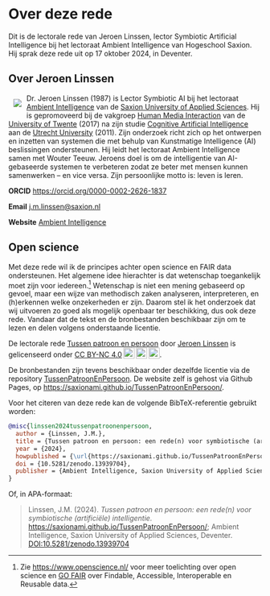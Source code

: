 # Over deze rede {.unnumbered}

Dit is de lectorale rede van Jeroen Linssen, lector Symbiotic Artificial Intelligence bij het lectoraat Ambient Intelligence van Hogeschool Saxion.
Hij sprak deze rede uit op 17 oktober 2024, in Deventer.

## Over Jeroen Linssen {.unnumbered}

<div class="grid">
  <div class="g-col-4" style="float: left; position: relative; top: 0px; padding: 10px;">![](img/portret-linssen_jeroen.jpg)</div>
  <div class="g-col-8">
Dr. Jeroen Linssen (1987) is Lector Symbiotic AI bij het lectoraat [Ambient Intelligence](https://www.saxion.nl/ami){target="_blank"} van de [Saxion University of Applied Sciences](https://www.saxion.nl){target="_blank"}.
Hij is gepromoveerd bij de vakgroep [Human Media Interaction](https://www.utwente.nl/en/eemcs/hmi/){target="_blank"} van de [University of Twente](https://www.utwente.nl){target="_blank"} (2017) na zijn studie [Cognitive Artificial Intelligence](https://www.uu.nl/en/masters/artificial-intelligence){target="_blank"} aan de [Utrecht University](https://www.uu.nl){target="_blank"} (2011).
Zijn onderzoek richt zich op het ontwerpen en inzetten van systemen die met behulp van Kunstmatige Intelligence (AI) beslissingen ondersteunen.
Hij leidt het lectoraat Ambient Intelligence samen met Wouter Teeuw.
Jeroens doel is om de intelligentie van AI-gebaseerde systemen te verbeteren zodat ze beter met mensen kunnen samenwerken – en vice versa.
Zijn persoonlijke motto is: leven is leren.
  </div>
</div>

**ORCID** [https://orcid.org/0000-0002-2626-1837](https://orcid.org/0000-0002-2626-1837){target="_blank"}

**Email** [j.m.linssen@saxion.nl](mailto:j.m.linssen@saxion.nl){target="_blank"}

**Website** [Ambient Intelligence](https://www.saxion.nl/ami){target="_blank"}


## Open science

Met deze rede wil ik de principes achter open science en FAIR data ondersteunen.
Het algemene idee hierachter is dat wetenschap toegankelijk moet zijn voor iedereen.^[Zie [https://www.openscience.nl/](Open Science NL){target="_blank"} voor meer toelichting over open science en [GO FAIR](https://www.go-fair.org/){target="_blank"} over Findable, Accessible, Interoperable en Reusable data.]
Wetenschap is niet een mening gebaseerd op gevoel, maar een wijze van methodisch zaken analyseren, interpreteren, en (h)erkennen welke onzekerheden er zijn.
Daarom stel ik het onderzoek dat wij uitvoeren zo goed als mogelijk openbaar ter beschikking, dus ook deze rede.
Vandaar dat de tekst en de bronbestanden beschikbaar zijn om te lezen en delen volgens onderstaande licentie.

 <p xmlns:cc="http://creativecommons.org/ns#" xmlns:dct="http://purl.org/dc/terms/">De lectorale rede <a property="dct:title" rel="cc:attributionURL" href="https://github.com/SaxionAMI/TussenPatroonEnPersoon" target="_blank">Tussen patroon en persoon</a> door <a rel="cc:attributionURL dct:creator" property="cc:attributionName" href="https://orcid.org/0000-0002-2626-1837" target="_blank">Jeroen Linssen</a> is gelicenseerd onder <a href="https://creativecommons.org/licenses/by-nc/4.0/?ref=chooser-v1" target="_blank" rel="license noopener noreferrer" style="display:inline-block;">CC BY-NC 4.0<img style="height:22px!important;margin-left:3px;vertical-align:text-bottom;" src="https://mirrors.creativecommons.org/presskit/icons/cc.svg?ref=chooser-v1" alt=""><img style="height:22px!important;margin-left:3px;vertical-align:text-bottom;" src="https://mirrors.creativecommons.org/presskit/icons/by.svg?ref=chooser-v1" alt=""><img style="height:22px!important;margin-left:3px;vertical-align:text-bottom;" src="https://mirrors.creativecommons.org/presskit/icons/nc.svg?ref=chooser-v1" alt=""></a>.</p>

De bronbestanden zijn tevens beschikbaar onder dezelfde licentie via de repository [TussenPatroonEnPersoon](https://github.com/SaxionAMI/TussenPatroonEnPersoon){target="_blank"}.
De website zelf is gehost via Github Pages, op [https://saxionami.github.io/TussenPatroonEnPersoon/](https://saxionami.github.io/TussenPatroonEnPersoon/){target="_blank"}.

Voor het citeren van deze rede kan de volgende BibTeX-referentie gebruikt worden:
```bibtex
@misc{linssen2024tussenpatroonenpersoon,
  author = {Linssen, J.M.},
  title = {Tussen patroon en persoon: een rede(n) voor symbiotische (artificiële) intelligentie},
  year = {2024},
  howpublished = {\url{https://saxionami.github.io/TussenPatroonEnPersoon/}},
  doi = {10.5281/zenodo.13939704},
  publisher = {Ambient Intelligence, Saxion University of Applied Sciences, Deventer}
}
```

Of, in APA-formaat:

> Linssen, J.M. (2024). _Tussen patroon en persoon: een rede(n) voor symbiotische (artificiële) intelligentie._ [https://saxionami.github.io/TussenPatroonEnPersoon/](https://saxionami.github.io/TussenPatroonEnPersoon/); Ambient Intelligence, Saxion University of Applied Sciences, Deventer. [DOI:10.5281/zenodo.13939704](https://doi.org/10.5281/zenodo.13939704){target="_blank"}